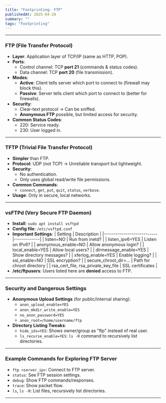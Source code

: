 ```yaml
---
title: "Footprinting- FTP"
publishedAt: 2025-04-20
summary: ""
tags: "Footprinting"
---
```



---

### **FTP (File Transfer Protocol)**
- **Layer**: Application layer of TCP/IP (same as HTTP, POP).
- **Ports**:
  - Control channel: TCP **port 21** (commands & status codes).
  - Data channel: TCP **port 20** (file transmission).
- **Modes**:
  - **Active**: Client tells server which port to connect to (firewall may block this).
  - **Passive**: Server tells client which port to connect to (better for firewalls).
- **Security**: 
  - Clear-text protocol → Can be sniffed.
  - **Anonymous FTP** possible, but limited access for security.
- **Common Status Codes**:
  - 220: Service ready.
  - 230: User logged in.

---

### **TFTP (Trivial File Transfer Protocol)**
- **Simpler** than FTP.
- **Protocol**: UDP (not TCP) → Unreliable transport but lightweight.
- **Security**: 
  - No authentication.
  - Only uses global read/write file permissions.
- **Common Commands**:
  - `connect`, `get`, `put`, `quit`, `status`, `verbose`.
- **Usage**: Only in secure, local networks.

---

### **vsFTPd (Very Secure FTP Daemon)**
- **Install**: `sudo apt install vsftpd`
- **Config file**: `/etc/vsftpd.conf`
- **Important Settings**:
  | Setting                  | Description |
  |---------------------------|-------------|
  | listen=NO                 | Run from inetd? |
  | listen_ipv6=YES           | Listen on IPv6? |
  | anonymous_enable=NO       | Allow anonymous login? |
  | local_enable=YES          | Allow local users? |
  | dirmessage_enable=YES     | Show directory messages? |
  | xferlog_enable=YES        | Enable logging? |
  | ssl_enable=NO             | SSL encryption? |
  | secure_chroot_dir=...     | Path for chroot directory |
  | rsa_cert_file, rsa_private_key_file | SSL certificates |
- **/etc/ftpusers**: Users listed here are **denied** access to FTP.

---

### **Security and Dangerous Settings**
- **Anonymous Upload Settings** (for public/internal sharing):
  - `anon_upload_enable=YES`
  - `anon_mkdir_write_enable=YES`
  - `no_anon_password=YES`
  - `anon_root=/home/username/ftp`
- **Directory Listing Tweaks**:
  - `hide_ids=YES`: Shows owner/group as "ftp" instead of real user.
  - `ls_recurse_enable=YES`: `ls -R` command to recursively list directories.

---

### **Example Commands for Exploring FTP Server**
- `ftp <server_ip>`: Connect to FTP server.
- `status`: See FTP session settings.
- `debug`: Show FTP commands/responses.
- `trace`: Show packet flow.
- `ls`, `ls -R`: List files, recursively list directories.

---

